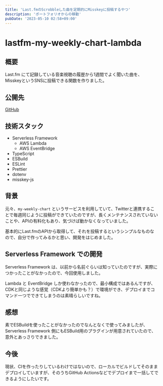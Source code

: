 ```yaml
---
title: 'Last.fmのScrobbleした曲を定期的にMisskeyに投稿するやつ'
description: 'ポートフォリオからの移動'
pubDate: '2023-05-10 02:58+09:00'
---
```



# lastfm-my-weekly-chart-lambda

## 概要
Last.fm にて記録している音楽視聴の履歴から1週間でよく聞いた曲を、MisskeyというSNSに投稿できる関数を作りました。

## 公開先
[GitHub](https://github.com/prismistim/lastfm-my-weekly-chart-lambda)

## 技術スタック
- Serverless Framework
  - AWS Lambda
  - AWS EventBridge
- TypeScript
- ESBuild
- ESLint
- Prettier
- dotenv
- misskey-js

## 背景
元々、`my-weekly-chart` というサービスを利用していて、Twitterと連携することで毎週同じように投稿ができていたのですが、長くメンテナンスされていないことや、APIの有料化もあり、気づけば動かなくなっていました。

基本的にLast.fmのAPIから取得して、それを投稿するというシンプルなものなので、自分で作ってみるかと思い、開発をはじめました。

## Serverless Framework での開発
Serverless Framework は、以前から名前ぐらいは知っていたのですが、実際につかったことがなかったので、今回使用しました。

Lambda と EventBridge しか使わなかったので、最小構成ではあるんですが、CDKと同じような感覚（CDKより簡単かも？）で環境ができ、デプロイまでコマンド一つでできてしまうのは素晴らしいですね。

## 感想
素でESBuildを使ったことがなかったのでなんとなくで使ってみましたが、Serverless Framework 側にもESBuild用のプラグインが用意されていたので、意外とあっさりできました。


## 今後
現状、CIを作ったりしているわけではないので、ローカルでビルドしてそのままデプロイしていますが、そのうちGitHub Actionsなどでデプロイまで一括してできるようにしたいです。
